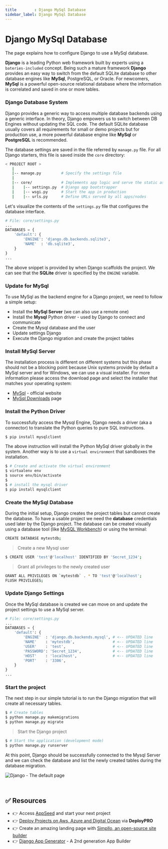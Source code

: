 ```yaml
---
title        : Django MySql Database
sidebar_label: Django MySql Database
---
```


# Django MySql Database

<SubHeading>The page explains how to configure Django to use a MySql database.</SubHeading>

**Django** is a leading Python web framework built by experts using a `bateries-included` concept. Being such a mature framework **Django** provides an easy way to switch from the default SQLite database to other database engines like **MySql**, PostgreSQL, or Oracle. For newcomers, **MySql** is a powerful open-source relational database where the information is correlated and saved in one or more tables.

### Django Database System

Django provides a generic way to access multiple database backends using a generic interface. In theory, Django empowers us to switch between DB Engines without updating the SQL code. The default SQLite database usually covers all requirements for small or demo projects but for production use, a more powerful database engine like **MySql** or **PostgreSQL** is recommended.

The database settings are saved in the file referred by `manage.py` file. For all Django starters, this file is saved inside the `core` directory:

```bash
< PROJECT ROOT >
   |
   |-- manage.py         # Specify the settings file
   |
   |-- core/             # Implements app logic and serve the static assets
   |    |-- settings.py  # Django app bootstrapper
   |    |-- wsgi.py      # Start the app in production
   |    |-- urls.py      # Define URLs served by all apps/nodes
```

Let's visualize the contents of the `settings.py` file that configures the database interface.

```python
# File: core/settings.py
...
DATABASES = {
    'default': {
        'ENGINE': 'django.db.backends.sqlite3',
        'NAME'  : 'db.sqlite3',
    }
}
...
```

The above snippet is provided by when Django scaffolds the project. We can see that the **SQLite** driver is specified by the `ENGINE` variable.

### Update for MySql

To use MySql as the backend engine for a Django project, we need to follow a simple setup:

- Install the **MySql Server** (we can also use a remote one)
- Install the **Mysql** Python driver - used by Django to connect and communicate
- Create the Mysql database and the user
- Update settings Django
- Execute the Django migration and create the project tables

### Install MySql Server

The installation process is different on different systems but this phase should not be a blocking point because Unix systems provide by default a MySql server and for Windows, we can use a visual installer. For more information please access the download page and select the installer that matches your operating system:

- [MySql](https://www.mysql.com/) - official website
- [MySql Downloads](https://dev.mysql.com/downloads/) page

###

### Install the Python Driver

To successfully access the Mysql Engine, Django needs a driver (aka a connector) to translate the Python queries to pure SQL instructions.

```bash
$ pip install mysqlclient
```

The above instruction will install the Python MySql driver globally in the system. Another way is to use a `virtual environment` that sandboxes the installation.

```bash
$ # Create and activate the virtual environment
$ virtualenv env
$ source env/bin/activate
$
$ # install the mysql driver
$ pip install mysqlclient
```

###

### Create the MySql Database

During the initial setup, Django creates the project tables but cannot create the database. To have a usable project we need the **database** credentials used later by the Django project. The database can be created visually using a database tool (like [MySQL Workbench](https://www.mysql.com/products/workbench/)) or using the terminal:

```bash
CREATE DATABASE mytestdb;
```

> Create a new Mysql user

```bash
$ CREATE USER 'test'@'localhost' IDENTIFIED BY 'Secret_1234';
```

> Grant all privileges to the newly created user

```bash
GRANT ALL PRIVILEGES ON `mytestdb` . * TO 'test'@'localhost';
FLUSH PRIVILEGES;
```

###

### Update Django Settings

Once the MySql database is created we can move on and update the project settings to use a MySql server.

```python
# File: core/settings.py
...
DATABASES = {
    'default': {
        'ENGINE'  : 'django.db.backends.mysql', # <-- UPDATED line
        'NAME'    : 'mytestdb',                 # <-- UPDATED line
        'USER'    : 'test',                     # <-- UPDATED line
        'PASSWORD': 'Secret_1234',              # <-- UPDATED line
        'HOST'    : 'localhost',                # <-- UPDATED line
        'PORT'    : '3306',
    }
}
...
```

### Start the project

The next step in our simple tutorial is to run the Django migration that will create all necessary tables.

```bash
$ # Create tables
$ python manage.py makemigrations
$ python manage.py migrate
```

> Start the Django project

```bash
$ # Start the application (development mode)
$ python manage.py runserver
```

At this point, Django should be successfully connected to the Mysql Server and we can check the database and list the newly created tables during the database migration.

![Django - The default page](../../../static/assets/django-framework-cover.jpg)

<br />

## ✅ Resources 

- 👉 Access [AppSeed](https://appseed.us/) and start your next project
- 👉 [Deploy Projects on Aws, Azure and Digital Ocean](https://www.docs.deploypro.dev/) via **DeployPRO**
- 👉 Create an amazing landing page with [Simpllo, an open-source site builder](https://www.simpllo.com/)
- 👉 [Django App Generator](https://app-generator.dev/django/) - A 2nd generation App Builder
